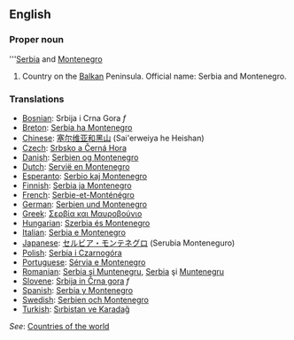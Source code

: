 ==English==
===Proper noun===
'''[[Serbia]] and [[Montenegro]]

# Country on the [[Balkan]] Peninsula. Official name: Serbia and Montenegro.

===Translations===
*[[Bosnian]]: Srbija i Crna Gora ''f''
*[[Breton]]: [[Serbia ha Montenegro]]
*[[Chinese]]: [[塞尔维亚和黑山]] (Sai'erweiya he Heishan)
*[[Czech]]: [[Srbsko a Černá Hora]]
*[[Danish]]: [[Serbien og Montenegro]]
*[[Dutch]]: [[Servië en Montenegro]]
*[[Esperanto]]: [[Serbio kaj Montenegro]]
*[[Finnish]]: [[Serbia ja Montenegro]]
*[[French]]: [[Serbie-et-Monténégro]]
*[[German]]: [[Serbien und Montenegro]]
*[[Greek]]: [[Σερβία και Μαυροβούνιο]]
*[[Hungarian]]: [[Szerbia és Montenegro]]
*[[Italian]]: [[Serbia e Montenegro]]
*[[Japanese]]: [[セルビア・モンテネグロ]] (Serubia Monteneguro)
*[[Polish]]: [[Serbia i Czarnogóra]]
*[[Portuguese]]: [[Sérvia e Montenegro]]
*[[Romanian]]: [[Serbia şi Muntenegru]], [[Serbia]] şi [[Muntenegru]]
*[[Slovene]]: [[Srbija in Črna gora]] ''f''
*[[Spanish]]: [[Serbia y Montenegro]]
*[[Swedish]]: [[Serbien och Montenegro]]
*[[Turkish]]: [[Sırbistan ve Karadağ]]

''See'': [[Countries of the world]]